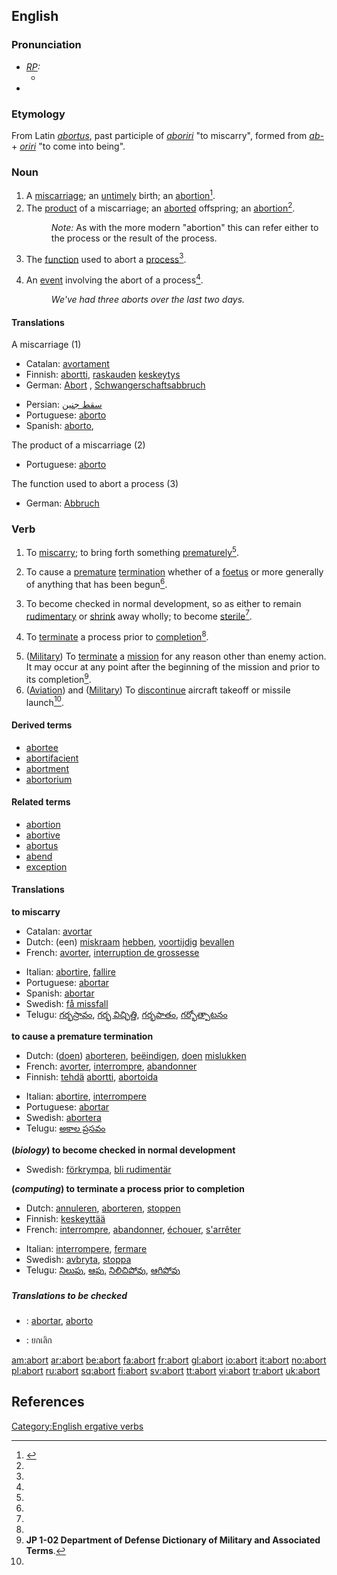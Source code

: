 {{see|Abort}}

==English==

===Pronunciation===
* ''[[RP]]:''
** {{IPA|/əˈbɔːt/}}
*{{audio|en-us-abort.ogg|Audio (US)}}


===Etymology===
From Latin ''[[abortus]]'', past participle of ''[[aboriri]]'' "to miscarry", formed from ''[[ab-]]'' + ''[[oriri]]'' "to come into being".

===Noun===
{{en-noun}}

# A [[miscarriage]]; an [[untimely]] birth; an [[abortion]]<ref name="WEBSTER1913">{{R:Webster 1913}} </ref>.
# The [[product]] of a miscarriage; an [[aborted]] offspring; an [[abortion]]<ref name="WEBSTER1913"/>.
#: ''Note:'' As with the more modern "abortion" this can refer either to the process or the result of the process.
# {{computing}} The [[function]] used to abort a [[process]]<ref name="WEBSTER1913"/>.
# {{computing}} An [[event]] involving the abort of a process<ref name="WEBSTER1913"/>.
#: ''We've had three aborts over the last two days.''

====Translations====
;A miscarriage (1)
{{top}}
*Catalan: [[avortament]] {{m}}
*Finnish: [[abortti]], [[raskaus|raskauden]] [[keskeytys]]
*German: [[Abort]] {{m}}, [[Schwangerschaftsabbruch]] {{m}}
{{mid}}
*Persian: [[سقط جنین]]
*Portuguese: [[aborto]] {{m}}
*Spanish: [[aborto]], {{m}}
{{bottom}}

;The product of a miscarriage (2)
{{top}}
{{mid}}
*Portuguese: [[aborto]] {{m}}
{{bottom}}

;The function used to abort a process (3)
{{top}}
*German: [[Abbruch]] {{m}}
{{mid}}
{{bottom}}

===Verb===
{{en-verb}}

# {{intransitive}} To [[miscarry]]; to bring forth something [[prematurely]]<ref name="WEBSTER1913"/>.
# {{transitive}}  To cause a [[premature]] [[termination]] whether of a [[foetus]] or more generally of anything that has been begun<ref name="WEBSTER1913"/>.
# {{intransitive}} {{biology}} To become checked in normal development, so as either to remain [[rudimentary]] or [[shrink]] away wholly; to become [[sterile]]<ref name="WEBSTER1913"/>.
# {{transitive}} {{computing}} To [[terminate]] a process prior to [[completion]]<ref name="WEBSTER1913"/>.
# ([[Military]]) To [[terminate]] a [[mission]] for any reason other than enemy action. It may occur at any point after the beginning of the mission and prior to its completion<ref name="JP102">'''JP 1-02 Department of Defense Dictionary of Military and Associated Terms'''.</ref>.
# ([[Aviation]]) and ([[Military]]) To [[discontinue]] aircraft takeoff or missile launch<ref name="JP102"/>.


====Derived terms====
* [[abortee]]
* [[abortifacient]]
* [[abortment]]
* [[abortorium]]

====Related terms====
* [[abortion]]
* [[abortive]]
* [[abortus]]
* [[abend]]
* [[exception]]

====Translations====
'''to miscarry'''
{{top}}
*Catalan: [[avortar]]
*Dutch: (een) [[miskraam]] [[hebben]], [[voortijdig]] [[bevallen]]
*French: [[avorter]], [[interruption de grossesse]]
{{mid}}
*Italian: [[abortire]], [[fallire]]
*Portuguese: [[abortar]]
*Spanish: [[abortar]]
*Swedish: [[få missfall]]
*Telugu: [[గర్భస్రావం]], [[గర్భ విచ్ఛిత్తి]], [[గర్భపాతం]], [[గర్భోత్పాటనం]]
{{bottom}}

'''to cause a premature termination'''
{{top}}
*Dutch: ([[doen]]) [[aborteren]], [[beëindigen]], [[doen]] [[mislukken]]
*French: [[avorter]], [[interrompre]], [[abandonner]]
*Finnish: [[tehdä]] [[abortti]], [[abortoida]]
{{mid}}
*Italian: [[abortire]], [[interrompere]]
*Portuguese: [[abortar]]
*Swedish: [[abortera]]
*Telugu: [[అకాల ప్రసవం]]
{{bottom}}

'''(''biology'') to become checked in normal development'''
{{top}}
{{mid}}
*Swedish: [[förkrympa]], [[bli rudimentär]]
{{bottom}}

'''(''computing'') to terminate a process prior to completion'''
{{top}}
*Dutch: [[annuleren]], [[aborteren]], [[stoppen]]
*Finnish: [[keskeyttää]]
*French: [[interrompre]], [[abandonner]], [[échouer]], [[s'arrêter]]
{{mid}}
*Italian: [[interrompere]], [[fermare]]
*Swedish: [[avbryta]], [[stoppa]]
*Telugu: [[నిలుపు]], [[ఆపు]], [[నిలిచిపోవు]], [[ఆగిపోవు]]
{{bottom}}

=====Translations to be checked=====
{{checktrans}}
*{{ttbc|Interlingua}}: [[abortar]], [[aborto]]
*{{ttbc|Thai}}: ยกเลิก

[[Category:English ergative verbs]]

[[am:abort]]
[[ar:abort]]
[[be:abort]]
[[fa:abort]]
[[fr:abort]]
[[gl:abort]]
[[io:abort]]
[[it:abort]]
[[no:abort]]
[[pl:abort]]
[[ru:abort]]
[[sq:abort]]
[[fi:abort]]
[[sv:abort]]
[[tt:abort]]
[[vi:abort]]
[[tr:abort]]
[[uk:abort]]

==References==
<references/>